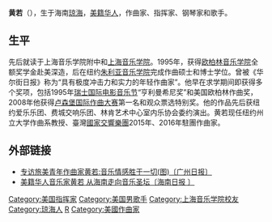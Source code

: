 '''黄若'''（{{bd|1976年||catIdx=H}}），生于海南[[琼海|琼海]]，[[美籍华人|美籍华人]]，作曲家、指挥家、钢琴家和歌手。

==生平==
先后就读于上海音乐学院附中和[[上海音乐学院|上海音乐学院]]。1995年，获得[[欧柏林音乐学院|欧柏林音乐学院]]全额奖学金赴美深造，后在纽约[[朱利亚音乐学院|朱利亚音乐学院]]完成作曲硕士和博士学位。曾被《华尔街日报》称为“具有极度冲击力和实力的年轻作曲家”。他早在求学期间即获得多个奖项，包括1995年[[瑞士国际电影音乐节|瑞士国际电影音乐节]]“亨利曼希尼奖”和美国欧柏林作曲奖，2008年他获得[[卢森堡国际作曲大赛|卢森堡国际作曲大赛]]第一名和观众票选特别奖。他的作品先后获纽约爱乐乐团、费城交响乐团、林肯艺术中心室内乐协会委约演出。黄若现任纽约州立大学作曲系教授、臺灣[[國家交響樂團_(台灣)|國家交響樂團]]2015年、2016年駐團作曲家。

==外部链接==
* [https://web.archive.org/web/20110425071306/http://www.ce.cn/kjwh/ylmb/ylysj/201001/29/t20100129_20885204.shtml 专访旅美青年作曲家黄若:音乐情感胜于一切(图)〔广州日报〕]
* [http://news.0898.net/2008/07/05/388719.html 美籍华人音乐家黄若 从海南走向音乐圣坛〔海南日报 〕]{{Wayback|url=http://news.0898.net/2008/07/05/388719.html |date=20090529070604 }}

{{Authority control}}
{{DEFAULTSORT:H}}
[[Category:美国指挥家|Category:美国指挥家]]
[[Category:美国男歌手|Category:美国男歌手]]
[[Category:上海音乐学院校友|Category:上海音乐学院校友]]
[[Category:琼海人|Category:琼海人]]
[[Category:黄姓|R]]
[[Category:美國作曲家|Category:美國作曲家]]